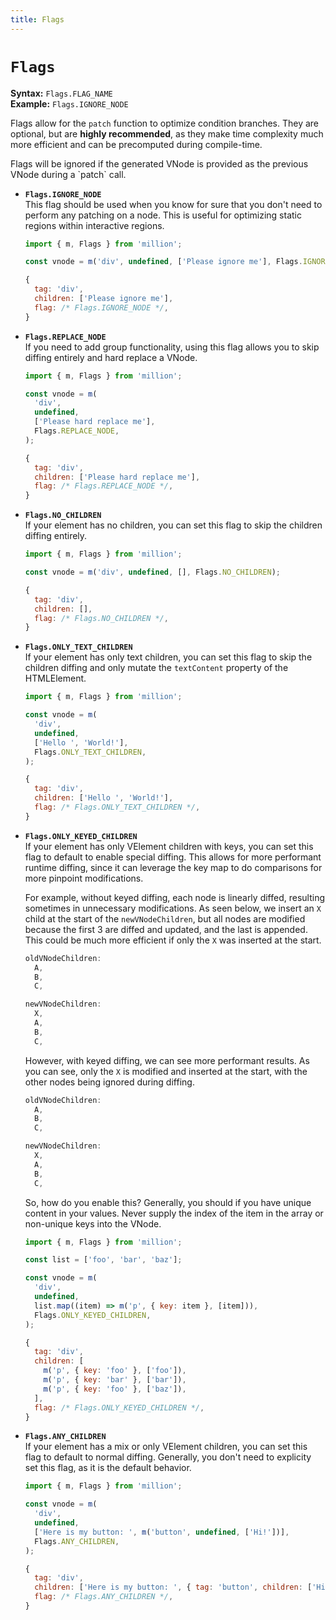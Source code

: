 ```yaml
---
title: Flags
---
```



# `Flags`

**Syntax:** `Flags.FLAG_NAME`\
**Example:** `Flags.IGNORE_NODE`

Flags allow for the `patch` function to optimize condition branches. They are optional, but are **highly recommended**, as they make time complexity much more efficient and can be precomputed during compile-time.

<Callout emoji="ℹ️">
  Flags will be ignored if the generated VNode is provided as the previous VNode
  during a `patch` call.
</Callout>

- **`Flags.IGNORE_NODE`**\
  This flag should be used when you know for sure that you don't need to perform any patching on a node. This is useful for optimizing static regions within interactive regions.

  ```js
  import { m, Flags } from 'million';

  const vnode = m('div', undefined, ['Please ignore me'], Flags.IGNORE_NODE);
  ```

  ```js {4}
  {
    tag: 'div',
    children: ['Please ignore me'],
    flag: /* Flags.IGNORE_NODE */,
  }
  ```

- **`Flags.REPLACE_NODE`**\
  If you need to add group functionality, using this flag allows you to skip diffing entirely and hard replace a VNode.

  ```js
  import { m, Flags } from 'million';

  const vnode = m(
    'div',
    undefined,
    ['Please hard replace me'],
    Flags.REPLACE_NODE,
  );
  ```

  ```js {4}
  {
    tag: 'div',
    children: ['Please hard replace me'],
    flag: /* Flags.REPLACE_NODE */,
  }
  ```

- **`Flags.NO_CHILDREN`**\
  If your element has no children, you can set this flag to skip the children diffing entirely.

  ```js
  import { m, Flags } from 'million';

  const vnode = m('div', undefined, [], Flags.NO_CHILDREN);
  ```

  ```js {4}
  {
    tag: 'div',
    children: [],
    flag: /* Flags.NO_CHILDREN */,
  }
  ```

- **`Flags.ONLY_TEXT_CHILDREN`**\
  If your element has only text children, you can set this flag to skip the children diffing and only mutate the `textContent` property of the HTMLElement.

  ```js
  import { m, Flags } from 'million';

  const vnode = m(
    'div',
    undefined,
    ['Hello ', 'World!'],
    Flags.ONLY_TEXT_CHILDREN,
  );
  ```

  ```js {4}
  {
    tag: 'div',
    children: ['Hello ', 'World!'],
    flag: /* Flags.ONLY_TEXT_CHILDREN */,
  }
  ```

- **`Flags.ONLY_KEYED_CHILDREN`**\
  If your element has only VElement children with keys, you can set this flag to default to enable special diffing. This allows for more performant runtime diffing, since it can leverage the key map to do comparisons for more pinpoint modifications.

  For example, without keyed diffing, each node is linearly diffed, resulting sometimes in unnecessary modifications. As seen below, we insert an `X` child at the start of the `newVNodeChildren`, but all nodes are modified because the first 3 are diffed and updated, and the last is appended. This could be much more efficient if only the `X` was inserted at the start.

  ```js {7,8,9,10}
  oldVNodeChildren:
    A,
    B,
    C,

  newVNodeChildren:
    X,
    A,
    B,
    C,
  ```

  However, with keyed diffing, we can see more performant results. As you can see, only the `X` is modified and inserted at the start, with the other nodes being ignored during diffing.

  ```js {7}
  oldVNodeChildren:
    A,
    B,
    C,

  newVNodeChildren:
    X,
    A,
    B,
    C,
  ```

  So, how do you enable this? Generally, you should if you have unique content in your values. Never supply the index of the item in the array or non-unique keys into the VNode.

  ```js
  import { m, Flags } from 'million';

  const list = ['foo', 'bar', 'baz'];

  const vnode = m(
    'div',
    undefined,
    list.map((item) => m('p', { key: item }, [item])),
    Flags.ONLY_KEYED_CHILDREN,
  );
  ```

  ```js {8}
  {
    tag: 'div',
    children: [
      m('p', { key: 'foo' }, ['foo']),
      m('p', { key: 'bar' }, ['bar']),
      m('p', { key: 'foo' }, ['baz']),
    ],
    flag: /* Flags.ONLY_KEYED_CHILDREN */,
  }
  ```

- **`Flags.ANY_CHILDREN`**\
  If your element has a mix or only VElement children, you can set this flag to default to normal diffing. Generally, you don't need to explicity set this flag, as it is the default behavior.

  ```js
  import { m, Flags } from 'million';

  const vnode = m(
    'div',
    undefined,
    ['Here is my button: ', m('button', undefined, ['Hi!'])],
    Flags.ANY_CHILDREN,
  );
  ```

  ```js {4}
  {
    tag: 'div',
    children: ['Here is my button: ', { tag: 'button', children: ['Hi'] }],
    flag: /* Flags.ANY_CHILDREN */,
  }
  ```
